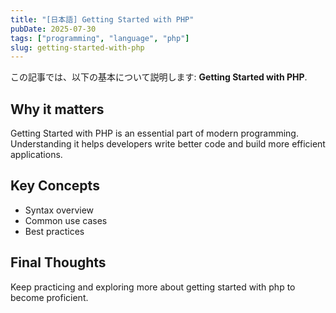 ```yaml
---
title: "[日本語] Getting Started with PHP"
pubDate: 2025-07-30
tags: ["programming", "language", "php"]
slug: getting-started-with-php
---
```


この記事では、以下の基本について説明します: **Getting Started with PHP**.

## Why it matters

Getting Started with PHP is an essential part of modern programming. Understanding it helps developers write better code and build more efficient applications.

## Key Concepts

- Syntax overview
- Common use cases
- Best practices

## Final Thoughts

Keep practicing and exploring more about getting started with php to become proficient.
